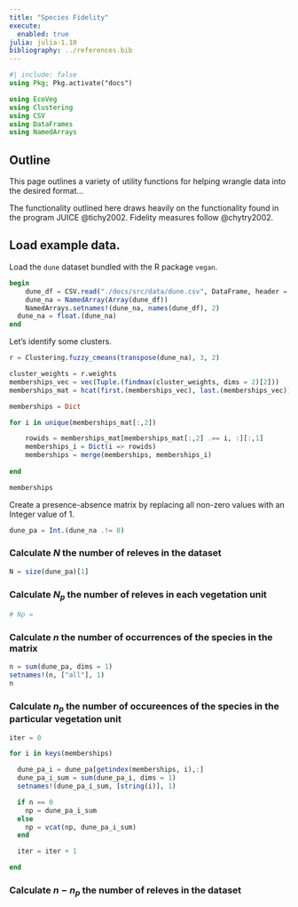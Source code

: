 ```yaml
---
title: "Species Fidelity"
execute: 
  enabled: true
julia: julia-1.10
bibliography: ../references.bib
---
```


```julia
#| include: false
using Pkg; Pkg.activate("docs")
```

```julia
using EcoVeg
using Clustering
using CSV
using DataFrames
using NamedArrays
```

## Outline

This page outlines a variety of utility functions for helping wrangle data into the desired format...

The functionality outlined here draws heavily on the functionality found in the program JUICE @tichy2002.
Fidelity measures follow @chytry2002.

## Load example data.

Load the `dune` dataset bundled with the R package `vegan`.

```julia
begin
	dune_df = CSV.read("./docs/src/data/dune.csv", DataFrame, header = 1)
	dune_na = NamedArray(Array(dune_df))
	NamedArrays.setnames!(dune_na, names(dune_df), 2)
  dune_na = float.(dune_na)
end
```

Let's identify some clusters.

```julia
r = Clustering.fuzzy_cmeans(transpose(dune_na), 3, 2)

cluster_weights = r.weights
memberships_vec = vec(Tuple.(findmax(cluster_weights, dims = 2)[2]))
memberships_mat = hcat(first.(memberships_vec), last.(memberships_vec))

memberships = Dict

for i in unique(memberships_mat[:,2])

    rowids = memberships_mat[memberships_mat[:,2] .== i, :][:,1]
    memberships_i = Dict(i => rowids)
    memberships = merge(memberships, memberships_i)
    
end

memberships
```

Create a presence-absence matrix by replacing all non-zero values with an Integer value of 1.

```julia
dune_pa = Int.(dune_na .!= 0)
```

### Calculate $N$ the number of releves in the dataset

```julia
N = size(dune_pa)[1]
```

### Calculate $N_{p}$ the number of releves in each vegetation unit

```julia

# Np = 

```

### Calculate $n$ the number of occurrences of the species in the matrix

```julia
n = sum(dune_pa, dims = 1)
setnames!(n, ["all"], 1)
n
```

### Calculate $n_{p}$ the number of occureences of the species in the particular vegetation unit

```julia
iter = 0

for i in keys(memberships)

  dune_pa_i = dune_pa[getindex(memberships, i),:]
  dune_pa_i_sum = sum(dune_pa_i, dims = 1)
  setnames!(dune_pa_i_sum, [string(i)], 1)

  if n == 0
    np = dune_pa_i_sum
  else
    np = vcat(np, dune_pa_i_sum)
  end

  iter = iter + 1

end
```

### Calculate $n - n_{p}$ the number of releves in the dataset

```julia



```